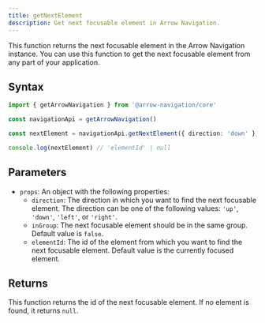 ```yaml
---
title: getNextElement
description: Get next focusable element in Arrow Navigation.
---
```


This function returns the next focusable element in the Arrow Navigation instance. You can use this function to get the next focusable element from any part of your application.

## Syntax

```ts
import { getArrowNavigation } from '@arrow-navigation/core'

const navigationApi = getArrowNavigation()

const nextElement = navigationApi.getNextElement({ direction: 'down' })

console.log(nextElement) // 'elementId' | null
```

## Parameters

- `props`: An object with the following properties:
  - `direction`: The direction in which you want to find the next focusable element. The direction can be one of the following values: `'up'`, `'down'`, `'left'`, or `'right'`.
  - `inGroup`: The next focusable element should be in the same group. Default value is `false`.
  - `elementId`: The id of the element from which you want to find the next focusable element. Default value is the currently focused element.

## Returns

This function returns the id of the next focusable element. If no element is found, it returns `null`.
